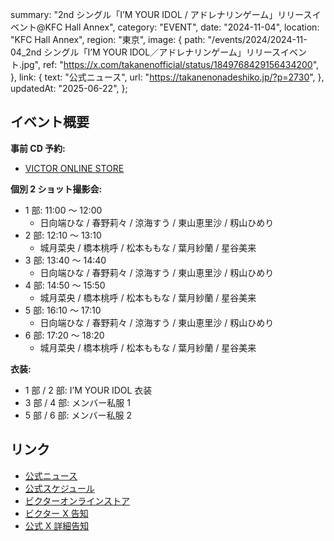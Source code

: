   summary: "2nd シングル「I’M YOUR IDOL / アドレナリンゲーム」リリースイベント@KFC Hall Annex",
  category: "EVENT",
  date: "2024-11-04",
  location: "KFC Hall Annex",
  region: "東京",
  image: {
    path: "/events/2024/2024-11-04_2nd シングル「I’M YOUR IDOL／アドレナリンゲーム」リリースイベント.jpg",
    ref: "https://x.com/takanenofficial/status/1849768429156434200",
  },
  link: {
    text: "公式ニュース",
    url: "https://takanenonadeshiko.jp/?p=2730",
  },
  updatedAt: "2025-06-22",
};

## イベント概要

**事前 CD 予約:**

- [VICTOR ONLINE STORE](https://victor-store.jp/special/takaneko20241104)

**個別 2 ショット撮影会:**

- 1 部: 11:00 〜 12:00
  - 日向端ひな / 春野莉々 / 涼海すう / 東山恵里沙 / 籾山ひめり
- 2 部: 12:10 〜 13:10
  - 城月菜央 / 橋本桃呼 / 松本ももな / 葉月紗蘭 / 星谷美来
- 3 部: 13:40 〜 14:40
  - 日向端ひな / 春野莉々 / 涼海すう / 東山恵里沙 / 籾山ひめり
- 4 部: 14:50 〜 15:50
  - 城月菜央 / 橋本桃呼 / 松本ももな / 葉月紗蘭 / 星谷美来
- 5 部: 16:10 〜 17:10
  - 日向端ひな / 春野莉々 / 涼海すう / 東山恵里沙 / 籾山ひめり
- 6 部: 17:20 〜 18:20
  - 城月菜央 / 橋本桃呼 / 松本ももな / 葉月紗蘭 / 星谷美来

**衣装:**

- 1 部 / 2 部: I’M YOUR IDOL 衣装
- 3 部 / 4 部: メンバー私服 1
- 5 部 / 6 部: メンバー私服 2

## リンク

- [公式ニュース](https://takanenonadeshiko.jp/?p=2730)
- [公式スケジュール](https://takanenonadeshiko.jp/?p=2585)
- [ビクターオンラインストア](https://victor-store.jp/special/takaneko20241104)
- [ビクター X 告知](https://x.com/vos_jn/status/1849784777622290711)
- [公式 X 詳細告知](https://x.com/takanenofficial/status/1849768429156434200)
